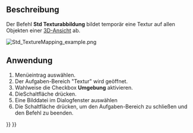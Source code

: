 <languages/>

{{Docnav/de
|[[Part_SectionCut/de|Part Schnittansicht]]
|[[Std_ToggleVisibility/de|SichtbarkeitUmschalten]]
|[[Std_View_Menu/de|Std Menü Ansicht]]
|IconL=Part_SectionCut.svg
|IconR=Std_ToggleVisibility.svg
|IconC=Freecad.svg
}}

{{GuiCommand/de
|Name=Std TextureMapping
|Name/de=Std Texturabbildung
|MenuLocation=Ansicht → Texturabbildung...
|Workbenches=Alle
}}

<span id="Description"></span>
==Beschreibung==

Der Befehl '''Std Texturabbildung''' bildet temporär eine Textur auf allen Objekten einer [[3D_view|3D-Ansicht]] ab.

[[Image:Std_TextureMapping_example.png]]
{{Caption|Zwei Objekte mit einem 120 by 120 Pixel großen Bild eines Schachbrettmusters belegt}}

<span id="Usage"></span>
==Anwendung==

# Menüeintrag {{MenuCommand|Ansicht → [[Image:Std_TextureMapping.svg|16px]] Texturabbildung...}} auswählen.
# Der Aufgaben-Bereich "Textur" wird geöffnet.
# Wahlweise die Checkbox '''Umgebung''' aktivieren.
# DieSchaltfläche {{Button|...}} drücken.
# Eine Bilddatei im Dialogfenster auswählen
# Die Schaltfläche {{Button|Schließen}} drücken, um den Aufgaben-Bereich zu schließen und den Befehl zu beenden.


{{Docnav/de
|[[Part_SectionCut/de|Part Schnittansicht]]
|[[Std_ToggleVisibility/de|SichtbarkeitUmschalten]]
|[[Std_View_Menu/de|Std Menü Ansicht]]
|IconL=Part_SectionCut.svg
|IconR=Std_ToggleVisibility.svg
|IconC=Freecad.svg
}}

{{Std_Base_navi{{#translation:}}}}
{{Userdocnavi{{#translation:}}}}